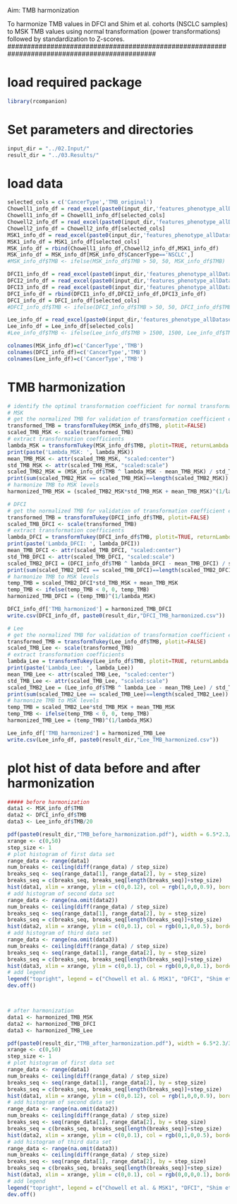 ##############################################################################################
Aim: TMB harmonization 

To harmonize TMB values in DFCI and Shim et al. cohorts (NSCLC samples) to MSK TMB values using normal transformation (power transformations) followed by standardization to Z-scores.
##############################################################################################

# load required package
```r
library(rcompanion)

```

# Set parameters and directories
```r
input_dir = "../02.Input/"
result_dir = "../03.Results/"

```


# load data 
```r
selected_cols = c('CancerType','TMB_original')
Chowell1_info_df = read_excel(paste0(input_dir,'features_phenotype_allDatasets.xlsx'), "Chowell2015-2017")
Chowell1_info_df = Chowell1_info_df[selected_cols]
Chowell2_info_df = read_excel(paste0(input_dir,'features_phenotype_allDatasets.xlsx'), "Chowell2018")
Chowell2_info_df = Chowell2_info_df[selected_cols]
MSK1_info_df = read_excel(paste0(input_dir,'features_phenotype_allDatasets.xlsx'), "Morris_new")
MSK1_info_df = MSK1_info_df[selected_cols]
MSK_info_df = rbind(Chowell1_info_df,Chowell2_info_df,MSK1_info_df)
MSK_info_df = MSK_info_df[MSK_info_df$CancerType=='NSCLC',]
#MSK_info_df$TMB <- ifelse(MSK_info_df$TMB > 50, 50, MSK_info_df$TMB)

DFCI1_info_df = read_excel(paste0(input_dir,'features_phenotype_allDatasets.xlsx'), "Awad_NSCLC1")
DFCI2_info_df = read_excel(paste0(input_dir,'features_phenotype_allDatasets.xlsx'), "Awad_NSCLC2")
DFCI3_info_df = read_excel(paste0(input_dir,'features_phenotype_allDatasets.xlsx'), "Awad_NSCLC3")
DFCI_info_df = rbind(DFCI1_info_df,DFCI2_info_df,DFCI3_info_df)
DFCI_info_df = DFCI_info_df[selected_cols]
#DFCI_info_df$TMB <- ifelse(DFCI_info_df$TMB > 50, 50, DFCI_info_df$TMB)

Lee_info_df = read_excel(paste0(input_dir,'features_phenotype_allDatasets.xlsx'), "Lee_NSCLC")
Lee_info_df = Lee_info_df[selected_cols]
#Lee_info_df$TMB <- ifelse(Lee_info_df$TMB > 1500, 1500, Lee_info_df$TMB)

colnames(MSK_info_df)=c('CancerType','TMB')
colnames(DFCI_info_df)=c('CancerType','TMB')
colnames(Lee_info_df)=c('CancerType','TMB')


```


# TMB harmonization
```r
# identify the optimal transformation coefficient for normal transformation (power transformations)
# MSK
# get the normalized TMB for validation of transformation coefficient extraction
transformed_TMB = transformTukey(MSK_info_df$TMB, plotit=FALSE)
scaled_TMB_MSK <- scale(transformed_TMB)
# extract transformation coefficients
lambda_MSK = transformTukey(MSK_info_df$TMB, plotit=TRUE, returnLambda = TRUE)
print(paste('Lambda_MSK: ', lambda_MSK))
mean_TMB_MSK <- attr(scaled_TMB_MSK, "scaled:center")
std_TMB_MSK <- attr(scaled_TMB_MSK, "scaled:scale")
scaled_TMB2_MSK = (MSK_info_df$TMB ^ lambda_MSK - mean_TMB_MSK) / std_TMB_MSK
print(sum(scaled_TMB2_MSK == scaled_TMB_MSK)==length(scaled_TMB2_MSK))
# harmonize TMB to MSK levels
harmonized_TMB_MSK = (scaled_TMB2_MSK*std_TMB_MSK + mean_TMB_MSK)^(1/lambda_MSK)

# DFCI
# get the normalized TMB for validation of transformation coefficient extraction
transformed_TMB = transformTukey(DFCI_info_df$TMB, plotit=FALSE)
scaled_TMB_DFCI <- scale(transformed_TMB)
# extract transformation coefficients
lambda_DFCI = transformTukey(DFCI_info_df$TMB, plotit=TRUE, returnLambda = TRUE)
print(paste('Lambda_DFCI: ', lambda_DFCI))
mean_TMB_DFCI <- attr(scaled_TMB_DFCI, "scaled:center")
std_TMB_DFCI <- attr(scaled_TMB_DFCI, "scaled:scale")
scaled_TMB2_DFCI = (DFCI_info_df$TMB ^ lambda_DFCI - mean_TMB_DFCI) / std_TMB_DFCI
print(sum(scaled_TMB2_DFCI == scaled_TMB_DFCI)==length(scaled_TMB2_DFCI))
# harmonize TMB to MSK levels
temp_TMB = scaled_TMB2_DFCI*std_TMB_MSK + mean_TMB_MSK
temp_TMB <- ifelse(temp_TMB < 0, 0, temp_TMB)
harmonized_TMB_DFCI = (temp_TMB)^(1/lambda_MSK)

DFCI_info_df['TMB_harmonized'] = harmonized_TMB_DFCI
write.csv(DFCI_info_df, paste0(result_dir,"DFCI_TMB_harmonized.csv"))

# Lee
# get the normalized TMB for validation of transformation coefficient extraction
transformed_TMB = transformTukey(Lee_info_df$TMB, plotit=FALSE)
scaled_TMB_Lee <- scale(transformed_TMB)
# extract transformation coefficients
lambda_Lee = transformTukey(Lee_info_df$TMB, plotit=TRUE, returnLambda = TRUE)
print(paste('Lambda_Lee: ', lambda_Lee))
mean_TMB_Lee <- attr(scaled_TMB_Lee, "scaled:center")
std_TMB_Lee <- attr(scaled_TMB_Lee, "scaled:scale")
scaled_TMB2_Lee = (Lee_info_df$TMB ^ lambda_Lee - mean_TMB_Lee) / std_TMB_Lee
print(sum(scaled_TMB2_Lee == scaled_TMB_Lee)==length(scaled_TMB2_Lee))
# harmonize TMB to MSK levels
temp_TMB = scaled_TMB2_Lee*std_TMB_MSK + mean_TMB_MSK
temp_TMB <- ifelse(temp_TMB < 0, 0, temp_TMB)
harmonized_TMB_Lee = (temp_TMB)^(1/lambda_MSK)

Lee_info_df['TMB_harmonized'] = harmonized_TMB_Lee
write.csv(Lee_info_df, paste0(result_dir,"Lee_TMB_harmonized.csv"))

```

# plot hist of data before and after harmonization
```r
##### before harmonization
data1 <- MSK_info_df$TMB
data2 <- DFCI_info_df$TMB
data3 <- Lee_info_df$TMB/20

pdf(paste0(result_dir,"TMB_before_harmonization.pdf"), width = 6.5*2.3/3, height = 4.5*2.3/3, onefile = F)
xrange <- c(0,50)
step_size <- 1
# plot histogram of first data set
range_data <- range(data1)
num_breaks <- ceiling(diff(range_data) / step_size)
breaks_seq <- seq(range_data[1], range_data[2], by = step_size)
breaks_seq = c(breaks_seq, breaks_seq[length(breaks_seq)]+step_size)
hist(data1, xlim = xrange, ylim = c(0,0.12), col = rgb(1,0,0,0.9), border=NA, breaks = breaks_seq, freq = FALSE, main = "Histogram of TMB before harmonization", xlab = 'TMB', ylab = 'Density')
# add histogram of second data set
range_data <- range(na.omit(data2))
num_breaks <- ceiling(diff(range_data) / step_size)
breaks_seq <- seq(range_data[1], range_data[2], by = step_size)
breaks_seq = c(breaks_seq, breaks_seq[length(breaks_seq)]+step_size)
hist(data2, xlim = xrange, ylim = c(0,0.1), col = rgb(0,1,0,0.5), border=NA, breaks = breaks_seq, freq = FALSE, add = TRUE)
# add histogram of third data set
range_data <- range(na.omit(data3))
num_breaks <- ceiling(diff(range_data) / step_size)
breaks_seq <- seq(range_data[1], range_data[2], by = step_size)
breaks_seq = c(breaks_seq, breaks_seq[length(breaks_seq)]+step_size)
hist(data3, xlim = xrange, ylim = c(0,0.1), col = rgb(0,0,0,0.1), border=rgb(0,0,0,0.5), breaks = breaks_seq, freq = FALSE, add = TRUE)
# add legend
legend("topright", legend = c("Chowell et al. & MSK1", "DFCI", "Shim et al. (TMB/20)"), fill = c(rgb(1,0,0,0.9), rgb(0,1,0,0.5), rgb(0,0,0,0.1)), border=c(NA, NA, rgb(0,0,0,0.5)))
dev.off()



# after harmonization
data1 <- harmonized_TMB_MSK
data2 <- harmonized_TMB_DFCI
data3 <- harmonized_TMB_Lee

pdf(paste0(result_dir,"TMB_after_harmonization.pdf"), width = 6.5*2.3/3, height = 4.5*2.3/3, onefile = F)
xrange <- c(0,50)
step_size <- 1
# plot histogram of first data set
range_data <- range(data1)
num_breaks <- ceiling(diff(range_data) / step_size)
breaks_seq <- seq(range_data[1], range_data[2], by = step_size)
breaks_seq = c(breaks_seq, breaks_seq[length(breaks_seq)]+step_size)
hist(data1, xlim = xrange, ylim = c(0,0.12), col = rgb(1,0,0,0.9), border=NA, breaks = breaks_seq, freq = FALSE, main = "Histogram of TMB after harmonization", xlab = 'TMB (Mut/Mb)', ylab = 'Density')
# add histogram of second data set
range_data <- range(na.omit(data2))
num_breaks <- ceiling(diff(range_data) / step_size)
breaks_seq <- seq(range_data[1], range_data[2], by = step_size)
breaks_seq = c(breaks_seq, breaks_seq[length(breaks_seq)]+step_size)
hist(data2, xlim = xrange, ylim = c(0,0.1), col = rgb(0,1,0,0.5), border=NA, breaks = breaks_seq, freq = FALSE, add = TRUE)
# add histogram of third data set
range_data <- range(na.omit(data3))
num_breaks <- ceiling(diff(range_data) / step_size)
breaks_seq <- seq(range_data[1], range_data[2], by = step_size)
breaks_seq = c(breaks_seq, breaks_seq[length(breaks_seq)]+step_size)
hist(data3, xlim = xrange, ylim = c(0,0.1), col = rgb(0,0,0,0.1), border=rgb(0,0,0,0.5), breaks = breaks_seq, freq = FALSE, add = TRUE)
# add legend
legend("topright", legend = c("Chowell et al. & MSK1", "DFCI", "Shim et al."), fill = c(rgb(1,0,0,0.9), rgb(0,1,0,0.5), rgb(0,0,0,0.1)), border=c(NA, NA, rgb(0,0,0,0.5)))
dev.off()

```

